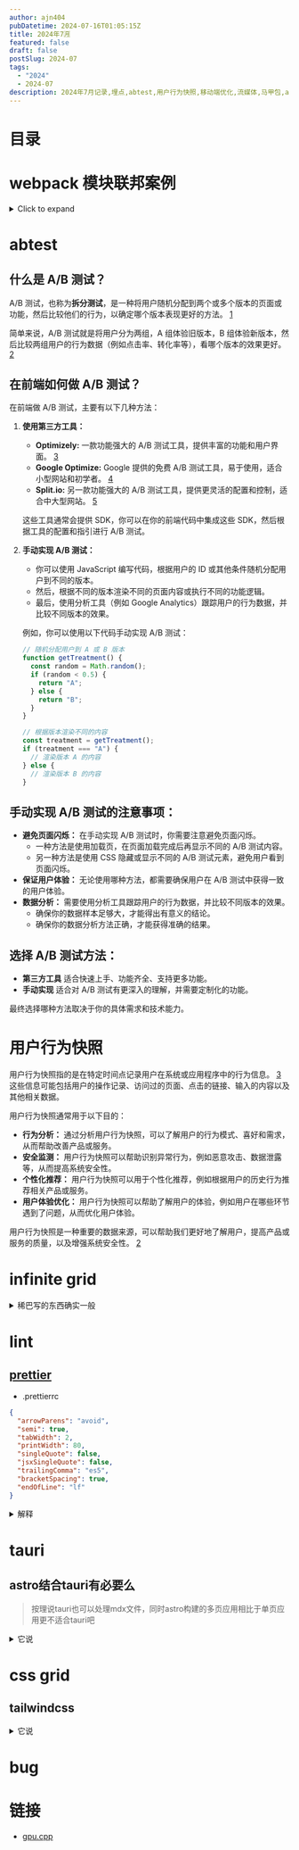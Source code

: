 ```yaml
---
author: ajn404
pubDatetime: 2024-07-16T01:05:15Z
title: 2024年7🈷️
featured: false
draft: false
postSlug: 2024-07
tags:
  - "2024"
  - 2024-07
description: 2024年7月记录,埋点,abtest,用户行为快照,移动端优化,流媒体,马甲包,ar,机器学习,移动端线程通信,render线程优化,帧动画通信,网络层,日志系统,缓存系统
---
```


# 目录

# webpack 模块联邦案例

<details>
<summary>Click to expand</summary>


<Webpack client:load client:visible />

</details>

# abtest

## 什么是 A/B 测试？

A/B 测试，也称为**拆分测试**，是一种将用户随机分配到两个或多个版本的页面或功能，然后比较他们的行为，以确定哪个版本表现更好的方法。 [1](https://en.wikipedia.org/wiki/A/B_testing)

简单来说，A/B 测试就是将用户分为两组，A 组体验旧版本，B 组体验新版本，然后比较两组用户的行为数据（例如点击率、转化率等），看哪个版本的效果更好。 [2](https://www.split.io/blog/a-b-testing-on-the-front-end/)

## 在前端如何做 A/B 测试？

在前端做 A/B 测试，主要有以下几种方法：

1. **使用第三方工具：**

   - **Optimizely:** 一款功能强大的 A/B 测试工具，提供丰富的功能和用户界面。 [3](https://www.optimizely.com/)
   - **Google Optimize:** Google 提供的免费 A/B 测试工具，易于使用，适合小型网站和初学者。 [4](https://optimize.google.com/)
   - **Split.io:** 另一款功能强大的 A/B 测试工具，提供更灵活的配置和控制，适合中大型网站。 [5](https://www.split.io/)

   这些工具通常会提供 SDK，你可以在你的前端代码中集成这些 SDK，然后根据工具的配置和指引进行 A/B 测试。

2. **手动实现 A/B 测试：**

   - 你可以使用 JavaScript 编写代码，根据用户的 ID 或其他条件随机分配用户到不同的版本。
   - 然后，根据不同的版本渲染不同的页面内容或执行不同的功能逻辑。
   - 最后，使用分析工具（例如 Google Analytics）跟踪用户的行为数据，并比较不同版本的效果。

   例如，你可以使用以下代码手动实现 A/B 测试：

   ```javascript
   // 随机分配用户到 A 或 B 版本
   function getTreatment() {
     const random = Math.random();
     if (random < 0.5) {
       return "A";
     } else {
       return "B";
     }
   }

   // 根据版本渲染不同的内容
   const treatment = getTreatment();
   if (treatment === "A") {
     // 渲染版本 A 的内容
   } else {
     // 渲染版本 B 的内容
   }
   ```

## 手动实现 A/B 测试的注意事项：

- **避免页面闪烁：** 在手动实现 A/B 测试时，你需要注意避免页面闪烁。
  - 一种方法是使用加载页，在页面加载完成后再显示不同的 A/B 测试内容。
  - 另一种方法是使用 CSS 隐藏或显示不同的 A/B 测试元素，避免用户看到页面闪烁。
- **保证用户体验：** 无论使用哪种方法，都需要确保用户在 A/B 测试中获得一致的用户体验。
- **数据分析：** 需要使用分析工具跟踪用户的行为数据，并比较不同版本的效果。
  - 确保你的数据样本足够大，才能得出有意义的结论。
  - 确保你的数据分析方法正确，才能获得准确的结果。

## 选择 A/B 测试方法：

- **第三方工具** 适合快速上手、功能齐全、支持更多功能。
- **手动实现** 适合对 A/B 测试有更深入的理解，并需要定制化的功能。

最终选择哪种方法取决于你的具体需求和技术能力。

# 用户行为快照

用户行为快照指的是在特定时间点记录用户在系统或应用程序中的行为信息。 [3](https://www.researchgate.net/figure/Snapshot-showing-a-specific-users-behaviour_fig4_315511165) 这些信息可能包括用户的操作记录、访问过的页面、点击的链接、输入的内容以及其他相关数据。

用户行为快照通常用于以下目的：

- **行为分析：** 通过分析用户行为快照，可以了解用户的行为模式、喜好和需求，从而帮助改善产品或服务。
- **安全监测：** 用户行为快照可以帮助识别异常行为，例如恶意攻击、数据泄露等，从而提高系统安全性。
- **个性化推荐：** 用户行为快照可以用于个性化推荐，例如根据用户的历史行为推荐相关产品或服务。
- **用户体验优化：** 用户行为快照可以帮助了解用户的体验，例如用户在哪些环节遇到了问题，从而优化用户体验。

用户行为快照是一种重要的数据来源，可以帮助我们更好地了解用户，提高产品或服务的质量，以及增强系统安全性。 [2](https://www.proofpoint.com/us/threat-reference/user-entity-behavior-analytics-ueba)

# infinite grid

<details>
<summary>稀巴写的东西确实一般</summary>

<a
  class="fixed top-8 right-8 text-cyan-300 text-lg indent-8 p-2 z-10 no-underline animate-bounce"
  href="#infinite-grid"
>
  {" "}
  回到上面
</a>


<Grid />

</details>

# lint

## [prettier](https://prettier.io/docs/en/configuration.html)

- .prettierrc

```json
{
  "arrowParens": "avoid",
  "semi": true,
  "tabWidth": 2,
  "printWidth": 80,
  "singleQuote": false,
  "jsxSingleQuote": false,
  "trailingComma": "es5",
  "bracketSpacing": true,
  "endOfLine": "lf"
}
```

<details>
<summary>解释</summary>

这个 `.prettierrc` 文件是 Prettier 的配置文件，用于定义代码格式化的规则。以下是每个选项的详细解释：

1. **arrowParens**: `"avoid"` - 在箭头函数中，如果参数只有一个，则不需要括号。例如，`x => x + 1` 而不是 `(x) => x + 1`。

2. **semi**: `true` - 在语句的末尾添加分号。这意味着每个语句结束时都会有一个分号，例如 `const a = 1;`。

3. **tabWidth**: `2` - 每个缩进级别使用两个空格。这会影响代码的缩进方式，使代码更紧凑。

4. **printWidth**: `80` - 指定每行的最大字符数，超过这个长度的行会被换行。这个设置通常用于提高代码的可读性。

5. **singleQuote**: `false` - 使用双引号而不是单引号来包围字符串。例如，`"hello"` 而不是 `'hello'`。

6. **jsxSingleQuote**: `false` - 在 JSX 中使用双引号而不是单引号。这适用于 React 组件中的字符串属性。

7. **trailingComma**: `"es5"` - 在 ES5 语法中允许在对象和数组的最后一个元素后面添加逗号。例如，`const arr = [1, 2, 3,];`。

8. **bracketSpacing**: `true` - 在对象字面量的花括号内添加空格。例如，`{ foo: bar }` 而不是 `{foo: bar}`。

9. **endOfLine**: `"lf"` - 使用换行符（LF）作为行结束符。这在跨平台开发时非常重要，以确保不同操作系统之间的一致性。

这些配置选项帮助开发者保持代码风格的一致性，提升代码的可读性和维护性。可以根据团队的需求和个人偏好进行调整，以适应不同的项目要求[1](https://prettier.io/docs/en/configuration.html)[3](https://prettier.io/docs/en/options.html)。

</details>

# tauri

## astro结合tauri有必要么

> 按理说tauri也可以处理mdx文件，同时astro构建的多页应用相比于单页应用更不适合tauri吧

<details>
<summary>它说</summary>

结合Astro和Tauri的必要性取决于你的具体需求和项目目标。Astro是一个现代静态网站生成器，旨在优化性能和用户体验，特别适合构建多页应用（MPA）。而Tauri则是一个用于构建桌面应用的框架，允许开发者使用Web技术（如HTML、CSS和JavaScript）来创建跨平台的桌面应用。

首先，虽然Tauri可以处理MDX文件，但Astro在构建静态内容和优化性能方面有其独特的优势。Astro允许你在构建时生成静态HTML，这对于需要快速加载和SEO优化的应用非常重要。如果你的应用需要展示大量的静态内容，Astro可能会是一个更好的选择。

其次，Astro构建的多页应用在某些情况下确实可能不如单页应用（SPA）适合Tauri。单页应用通常在用户体验上更流畅，因为它们通过JavaScript动态加载内容，而不需要重新加载整个页面。然而，Astro的多页应用可以通过其静态生成特性，提供更快的初始加载时间和更好的SEO，这在某些桌面应用场景中可能是有价值的。

最后，结合Astro和Tauri的一个潜在好处是，你可以利用Astro的静态生成能力来构建一个高性能的桌面应用，同时利用Tauri的轻量级特性来打包和分发这个应用。如果你的项目需要一个桌面应用，并且包含大量的静态内容，使用Astro来构建前端，再通过Tauri打包成桌面应用可能是一个合理的选择。

总的来说，结合Astro和Tauri的必要性取决于你的项目需求。如果你需要一个高性能的桌面应用，且包含静态内容，结合使用是有意义的；如果你的应用主要是动态内容，可能会考虑其他方案。

## icon

`pnpm tauri icon`

<details>
<summary>它说</summary>

使用 `pnpm tauri icon` 命令可以生成适用于不同平台的应用图标。这个命令是 Tauri CLI 的一部分，允许你从一个源图标文件（默认是 `./app-icon.png`）生成所需的各种图标格式。

以下是使用 `pnpm tauri icon` 命令的基本步骤：

1. **准备源图标**：确保你有一个 1024x1024 像素的 PNG 图标文件，带有透明背景。这个文件将作为生成其他图标的基础。

2. **运行命令**：在你的项目根目录下，运行以下命令：

   ```bash
   pnpm tauri icon
   ```

3. **输出图标**：默认情况下，生成的图标将被放置在 `src-tauri/icons` 目录中。你可以在 `tauri.conf.json` 文件中配置图标的输出路径和文件名。

4. **自定义选项**：你可以使用一些选项来定制命令的行为，例如：
   - `-o, --output <OUTPUT>`：指定输出目录，默认是 `icons` 目录。
   - `-v, --verbose`：启用详细日志记录。

例如，如果你想将生成的图标放在自定义目录，可以使用：

```bash
pnpm tauri icon --output ./custom-icons
```

确保在运行命令之前，已正确安装 Tauri CLI 和相关依赖，并且你的项目结构符合 Tauri 的要求[1](https://tauri.app/v1/guides/features/icons/)[2](https://tauri.app/v1/api/cli/)。

</details>

</details>

# css grid

## tailwindcss

<details>
<summary>它说</summary>
在Tailwind CSS中，虽然没有直接的`grid-template-areas`支持，但可以通过使用自定义类或插件来实现类似的布局。以下是实现`grid-template-areas`的几种方法：

### 方法一：使用自定义类

你可以在`tailwind.config.js`中添加自定义的CSS类来实现`grid-template-areas`。例如：

```javascript
// tailwind.config.js
module.exports = {
  theme: {
    extend: {
      gridTemplateAreas: {
        header: '"header header header" "main aside footer"',
      },
    },
  },
  plugins: [
    function ({ addUtilities }) {
      addUtilities({
        ".grid-areas": {
          display: "grid",
          "grid-template-areas": '"header header header" "main aside footer"',
        },
      });
    },
  ],
};
```

然后在你的HTML中使用这个类：

```html
<div class="grid-areas">
  <div class="header">Header</div>
  <div class="main">Main Content</div>
  <div class="aside">Aside</div>
  <div class="footer">Footer</div>
</div>
```

### 方法二：使用插件

有一个名为`tailwindcss-grid-areas`的插件，可以帮助你更方便地使用`grid-template-areas`。你可以通过npm安装这个插件：

```bash
npm install @savvywombat/tailwindcss-grid-areas
```

然后在`tailwind.config.js`中引入这个插件：

```javascript
// tailwind.config.js
module.exports = {
  plugins: [require("@savvywombat/tailwindcss-grid-areas")],
};
```

使用这个插件后，你可以在HTML中直接使用类似于CSS的语法来定义网格区域：

```html
<div class="grid grid-areas">
  <div class="grid-area-header">Header</div>
  <div class="grid-area-main">Main Content</div>
  <div class="grid-area-aside">Aside</div>
  <div class="grid-area-footer">Footer</div>
</div>
```

### 方法三：使用Tailwind的内置类

如果你的布局比较简单，可以直接使用Tailwind的内置网格类来实现。例如：

```html
<div class="grid grid-cols-3 grid-rows-3">
  <div class="col-span-3 row-span-1">Header</div>
  <div class="col-span-2 row-span-2">Main Content</div>
  <div class="col-span-1 row-span-2">Aside</div>
  <div class="col-span-3 row-span-1">Footer</div>
</div>
```

这种方法虽然不使用`grid-template-areas`，但可以通过列和行的跨度来实现类似的效果。

总结来说，虽然Tailwind CSS没有直接支持`grid-template-areas`，但通过自定义类、插件或内置类，你仍然可以实现复杂的网格布局[1](https://github.com/tailwindlabs/tailwindcss/discussions/2784)[2](https://tailwindcss.com/docs/grid-template-columns)。

</details>

# bug

# 链接

- [gpu.cpp](https://gemini.google.com/share/7396fb9354fe)
